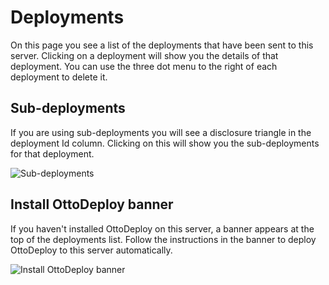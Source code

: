 
# Deployments

On this page you see a list of the deployments that have been sent to this server. Clicking on a deployment will show you the details of that deployment. You can use the three dot menu to the right of each deployment to delete it.

## Sub-deployments

If you are using sub-deployments you will see a disclosure triangle in the deployment Id column. Clicking on this will show you the sub-deployments for that deployment.

![Sub-deployments](/img/ottofms/console/deployments.png)

## Install OttoDeploy banner

If you haven't installed OttoDeploy on this server, a banner appears at the top of the deployments list. Follow the instructions in the banner to deploy OttoDeploy to this server automatically.

![Install OttoDeploy banner](/img/ottofms/console/ottodeploy-install-banner.png)
